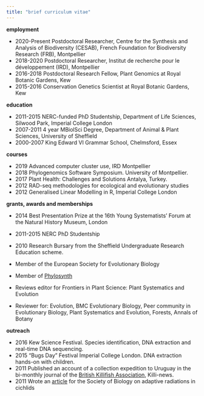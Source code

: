 ```yaml
---
title: "brief curriculum vitae"
---
```


__employment__

* 2020-Present Postdoctoral Researcher, Centre for the Synthesis and Analysis of Biodiversity (CESAB), French Foundation for Biodiversity Research (FRB), Montpellier
* 2018-2020 Postdoctoral Researcher, Institut de recherche pour le développement (IRD), Montpellier
* 2016-2018 Postdoctoral Research Fellow, Plant Genomics at Royal Botanic Gardens, Kew
* 2015-2016 Conservation Genetics Scientist at Royal Botanic Gardens, Kew

__education__

* 2011-2015 NERC-funded PhD Studentship, Department of Life Sciences, Silwood Park, Imperial College London
* 2007-2011 4 year MBiolSci Degree, Department of Animal & Plant Sciences, University of Sheffield
* 2000-2007 King Edward VI Grammar School, Chelmsford, Essex

__courses__

* 2019 Advanced computer cluster use, IRD Montpellier
* 2018 Phylogenomics Software Symposium. University of Montpellier.
* 2017 Plant Health: Challenges and Solutions Antalya, Turkey.
* 2012 RAD-seq methodologies for ecological and evolutionary studies
* 2012 Generalised Linear Modelling in R, Imperial College London

__grants, awards and memberships__

* 2014 Best Presentation Prize at the 16th Young Systematists' Forum at the Natural History Museum, London
* 2011-2015 NERC PhD Studentship
* 2010 Research Bursary from the Sheffield Undergraduate Research Education scheme.

* Member of the European Society for Evolutionary Biology
* Member of [Phylosynth](https://phylosynth.github.io/)
* Reviews editor for Frontiers in Plant Science: Plant Systematics and Evolution
* Reviewer for: Evolution, BMC Evolutionary Biology, Peer community in Evolutionary Biology, Plant Systematics and Evolution, Forests, Annals of Botany

__outreach__

* 2016 Kew Science Festival. Species identification, DNA extraction and real-time DNA sequencing.
* 2015 “Bugs Day” Festival Imperial College London. DNA extraction hands-on with children.
* 2011 Published an account of a collection expedition to Uruguay in the bi-monthly journal of the [British Killifish Association](https://killis.org.uk/wp/), Killi-news.
* 2011 Wrote an [article](https://blog.rsb.org.uk/why-do-some-lakes-have-a-greater-diversity-of-cichlid-fish/) for the Society of Biology on adaptive radiations in cichlids
